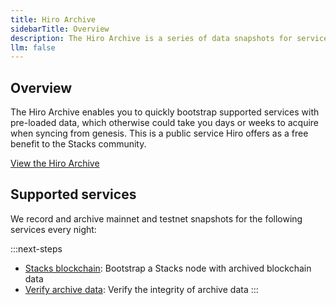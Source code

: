 ```yaml
---
title: Hiro Archive
sidebarTitle: Overview
description: The Hiro Archive is a series of data snapshots for services in the Stacks ecosystem.
llm: false
---
```


## Overview

The Hiro Archive enables you to quickly bootstrap supported services with pre-loaded data, which otherwise could take you days or weeks to acquire when syncing from genesis. This is a public service Hiro offers as a free benefit to the Stacks community.

[View the Hiro Archive](https://archive.hiro.so/)

## Supported services

We record and archive mainnet and testnet snapshots for the following services every night:

:::next-steps
- [Stacks blockchain](/resources/archive/stacks-blockchain): Bootstrap a Stacks node with archived blockchain data
- [Verify archive data](/resources/archive/verify-archive-data): Verify the integrity of archive data
:::